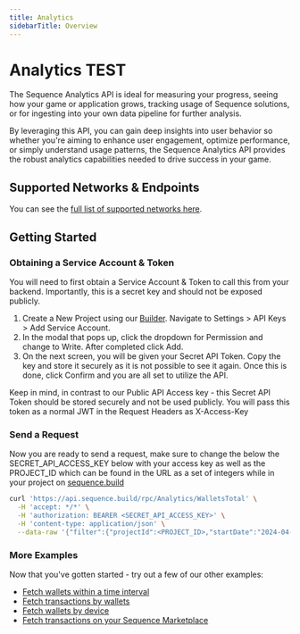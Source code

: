 ---
title: Analytics
sidebarTitle: Overview
---

# Analytics TEST

The Sequence Analytics API is ideal for measuring your progress, seeing how your game or application grows, tracking usage of Sequence solutions, or for ingesting into your own data pipeline for further analysis.

By leveraging this API, you can gain deep insights into user behavior so whether you're aiming to enhance user engagement, optimize performance, or simply understand usage patterns, the Sequence Analytics API provides the robust analytics capabilities needed to drive success in your game.

## Supported Networks & Endpoints

You can see the [full list of supported networks here](https://status.sequence.info).

## Getting Started

### Obtaining a Service Account & Token

You will need to first obtain a Service Account & Token to call this from your backend. Importantly, this is a secret key and should not be exposed publicly.

1. Create a New Project using our [Builder](https://sequence.build). Navigate to Settings > API Keys > Add Service Account.
2. In the modal that pops up, click the dropdown for Permission and change to Write. After completed click Add.
3. On the next screen, you will be given your Secret API Token. Copy the key and store it securely as it is not possible to see it again. Once this is done, click Confirm and you are all set to utilize the API.

Keep in mind, in contrast to our Public API Access key - this Secret API Token should be stored securely and not be used publicly. You will pass this token as a normal JWT in the Request Headers as X-Access-Key

### Send a Request

Now you are ready to send a request, make sure to change the below the SECRET_API_ACCESS_KEY below with your access key as well as the PROJECT_ID which can be found in the URL as a set of integers while in your project on [sequence.build](https://sequence.build)

```sh cURL
curl 'https://api.sequence.build/rpc/Analytics/WalletsTotal' \
  -H 'accept: */*' \
  -H 'authorization: BEARER <SECRET_API_ACCESS_KEY>' \
  -H 'content-type: application/json' \
  --data-raw '{"filter":{"projectId":<PROJECT_ID>,"startDate":"2024-04-23","endDate":"2024-05-23"}}'
```

### More Examples

Now that you've gotten started - try out a few of our other examples:

- [Fetch wallets within a time interval](/api-references/analytics/examples/wallets#fetch-wallets-for-a-time-interval-for-a-project-id)
- [Fetch transactions by wallets](/api-references/analytics/examples/wallets#fetch-transactions-by-wallets)
- [Fetch wallets by device](/api-references/analytics/examples/wallets#fetch-wallets-by-device)
- [Fetch transactions on your Sequence Marketplace](/api-references/analytics/examples/marketplace#fetch-transactions-on-your-marketplace)

